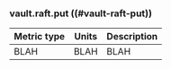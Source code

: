### vault.raft.put ((#vault-raft-put))

Metric type | Units | Description
----------- | ----- | -----------
BLAH     | BLAH    | BLAH